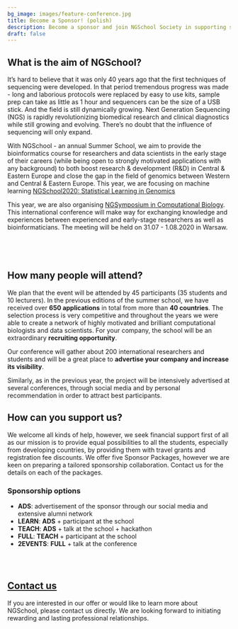 ```yaml
---
bg_image: images/feature-conference.jpg
title: Become a Sponsor! (polish)
description: Become a sponsor and join NGSchool Society in supporting science!
draft: false
---
```

## What is the aim of NGSchool?


It’s hard to believe that it was only 40 years ago that the first techniques of sequencing were developed. In that period tremendous progress was made - long and laborious protocols were replaced by easy to use kits, sample prep can take as little as 1 hour and sequencers can be the size of a USB stick. And the field is still dynamically growing. Next Generation Sequencing (NGS) is rapidly revolutionizing biomedical research and clinical diagnostics while still growing and evolving. There’s no doubt that the influence of sequencing will only expand.

With NGSchool - an annual Summer School, we aim to provide the bioinformatics course for researchers and data scientists in the early stage of their careers (while being open to strongly motivated applications with any background) to both boost research & development (R&D) in Central & Eastern Europe and close the gap in the field of genomics between Western and Central & Eastern Europe. This year, we are focusing on machine learning [NGSchool2020: Statistical Learning in Genomics](/ngschool2020)

This year, we are also organising [NGSymposium in Computational Biology](/virtual_ngsymposium2020). This international conference will make way for exchanging knowledge and experiences between experienced and early-stage researchers as well as bioinformaticians. The meeting will be held on 31.07 - 1.08.2020 in Warsaw. 

<div class="row" style="margin-top: 5px;">
<br>
<div class="col-md-6">
  <img class="img-responsive w-100" src="/images/ngschool/2019-005.jpg" alt="">
</div>
<div class="col-md-6">
  <img class="img-responsive w-100" src="/images/ngschool/2019-002.jpg" alt="">
</div>
</div>

## How many people will attend?

We plan that the event will be attended by 45 participants (35 students and 10 lecturers). In the previous editions of the summer school, we have received over **650 applications** in total from more than **40 countries**. The selection process is very competitive and throughout the years we were able to create a network of highly motivated and brilliant computational biologists and data scientists. For your company, the school will be an extraordinary **recruiting opportunity**.

Our conference will gather about 200 international researchers and students and will be a great place to **advertise your company and increase its visibility**.  

Similarly, as in the previous year, the project will be intensively advertised at several conferences, through social media and by personal recommendation in order to attract best participants.   

## How can you support us?

We welcome all kinds of help, however, we seek financial support first of all as our mission is to provide equal possibilities to all the students, especially from developing countries, by providing them with travel grants and registration fee discounts. We offer five Sponsor Packages, however we are keen on preparing a tailored sponsorship collaboration. Contact us for the details on each of the packages.

### Sponsorship options

* **ADS**: advertisement of the sponsor through our social media and extensive alumni network  
* **LEARN**: **ADS** + participant at the school   
* **TEACH**: **ADS** + talk at the school + hackathon   
* **FULL**: **TEACH** + participant at the school  
* **2EVENTS**: **FULL** + talk at the conference   

<div class="row" style="margin-top: 5px;">
<br>
<div class="col-md-2"></div>
<div class="col-md-8">
  <img class="img-responsive w-100" src="/images/feature-society.jpg" alt="">
</div>
<div class="col-md-2"></div>
</div>

## [Contact us](/contact)
  
If you are interested in our offer or would like to learn more about NGSchool, please contact us directly. We are looking forward to initiating rewarding and lasting professional relationships.  